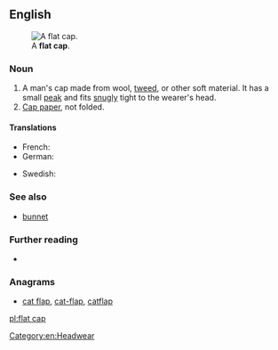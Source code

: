 ==English==
[[File:Flat-cap.jpg|thumb|right|A '''flat cap'''.]]

===Noun===
{{en-noun}}

# A man's cap made from wool, [[tweed]], or other soft material. It has a small [[peak]] and fits [[snugly]] tight to the wearer's head.
# [[cap paper|Cap paper]], not folded. <!--Webster 1913-->

====Translations====
{{trans-top|man's cap made from wool, tweed, or other soft material.}}
* French: {{t+|fr|casquette|f}}
* German: {{t+|de|Schiebermütze|f}}
{{trans-mid}}
* Swedish: {{t|sv|gubbkeps|c}}
{{trans-bottom}}

===See also===
* [[bunnet]]

===Further reading===
* {{pedia}}

===Anagrams===
* [[cat flap#English|cat flap]], [[cat-flap#English|cat-flap]], [[catflap#English|catflap]]

[[Category:en:Headwear]]

[[pl:flat cap]]